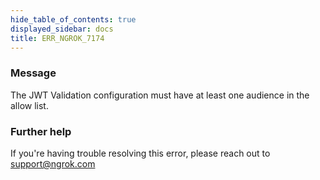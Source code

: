 ```yaml
---
hide_table_of_contents: true
displayed_sidebar: docs
title: ERR_NGROK_7174
---
```


### Message

The JWT Validation configuration must have at least one audience in the allow list.

### Further help

If you're having trouble resolving this error, please reach out to [support@ngrok.com](mailto:support@ngrok.com?subject=Help%20with%20ERR_NGROK_7174)
